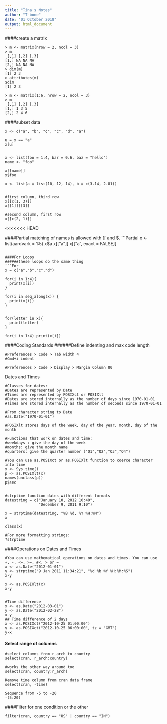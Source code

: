 ```yaml
---
title: "Tina's Notes"
author: "T-bone"
date: "01 October 2018"
output: html_document
---
```



####create a matrix
```create
> m <- matrix(nrow = 2, ncol = 3)
> m
 [,1] [,2] [,3]
[1,] NA NA NA
[2,] NA NA NA
> dim(m)
[1] 2 3
> attributes(m)
$dim
[1] 2 3

> m <- matrix(1:6, nrow = 2, ncol = 3)
> m
 [,1] [,2] [,3]
[1,] 1 3 5
[2,] 2 4 6
```


####subset data
```subset
x <- c("a", "b", "c", "c", "d", "a")

u = x == "a"
x[u]


x <- list(foo = 1:4, bar = 0.6, baz = "hello")
name <- "foo"

x[[name]] 
x$foo

x <- list(a = list(10, 12, 14), b = c(3.14, 2.81))


#first column, third row
x[[c(1, 3)]]
x[[1]][[3]]

#second column, first row
x[[c(2, 1)]]

```
<<<<<<< HEAD

####Partial matching of names is allowed with [[ and $.
```Partial
x <- list(aardvark = 1:5)
x$a
x[["a"]]
x[["a", exact = FALSE]]
```

####For Loops
######these loops do the same thing
```For
x = c("a","b","c","d")

for(i in 1:4){
  print(x[i])
}

for(i in seq_along(x)) {
  print(x[i])
}


for(letter in x){
  print(letter)
}

for(i in 1:4) print(x[i])
```


####Coding Standards
######Define indenting and max code length
```Define
#Preferences > Code > Tab width 4
#Cmd+i indent

#Preferences > Code > Display > Margin Column 80
```


Dates and Times
```Dates
#Classes for dates: 
#Dates are represented by Date
#Times are represented by POSIXct or POSIXlt
#Dates are stored internally as the number of days since 1970-01-01
#Times are stored internally as the number of seconds since 1970-01-01

#From character string to Date
#as.Date("1970-01-01")

#POSIXlt stores days of the week, day of the year, month, day of the month

#Functions that work on dates and time:
#weekdays : give the day of the week
#months: give the month name
#quarters: give the quarter number ("Q1","Q2","Q3","Q4")

#You can use as.POSIXct or as.POSIXlt function to coerce character into time
x <- Sys.time()
p <- as.POSIXlt(x)
names(unclass(p))
p$sec


#strptime function dates with different formats
datestring = c("January 10, 2012 10:40",
               "December 9, 2011 9:10")

x = strptime(datestring, "%B %d, %Y %H:%M")
x

class(x)

#For more formatting strings: 
?strptime 

```


####Operations on Dates and Times
```Operations
#You can use mathematical operations on dates and times. You can use +, -, <=, >=, #<, > or =
x <- as.Date("2012-01-01")
y <- strptime("9 Jan 2011 11:34:21", "%d %b %Y %H:%M:%S")
x-y

x <- as.POSIXlt(x)
x-y


#Time difference
x <- as.Date("2012-03-01")
y <- as.Date("2012-02-28")
x-y
## Time difference of 2 days
x <- as.POSIXct("2012-10-25 01:00:00")
y <- as.POSIXct("2012-10-25 06:00:00", tz = "GMT")
y-x
```

#### Select range of columns
```Select
#select columns from r_arch to country
select(cran, r_arch:country)

#works the other way around too
select(cran, country:r_arch)

Remove time column from cran data frame
select(cran, -time)

Sequence from -5 to -20
-(5:20)
```


####Filter for one condition or the other
```Filter
filter(cran, country == "US" | country == "IN")
```

####
######
```{}

```